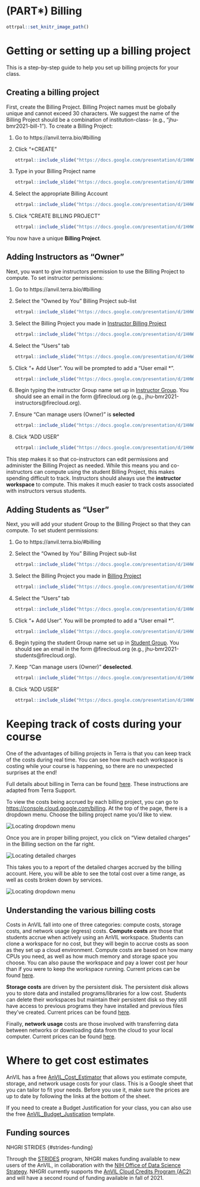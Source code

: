# (PART\*) Billing {-}

```r
ottrpal::set_knitr_image_path()
```

# Getting or setting up a billing project

This is a step-by-step guide to help you set up billing projects for your class. 

## Creating a billing project {#billing-project}

First, create the Billing Project. Billing Project names must be globally unique and cannot exceed 30 characters. We suggest the name of the Billing Project should be a combination of institution-class- (e.g., "jhu-bmr2021-bill-1"). To create a Billing Project:

1. Go to https://anvil.terra.bio/#billing

1. Click “+CREATE”

    ```r
ottrpal::include_slide("https://docs.google.com/presentation/d/1HHWg47Tg6miv_K7GNB6ZDTx-4Jc5IMl7APfFtD1Rqag/edit#slide=id.gdb96a00840_0_88")
    ```

1. Type in your Billing Project name

    ```r
ottrpal::include_slide("https://docs.google.com/presentation/d/1HHWg47Tg6miv_K7GNB6ZDTx-4Jc5IMl7APfFtD1Rqag/edit#slide=id.gdb96a00840_0_98")
    ```
    
1. Select the appropriate Billing Account

    ```r
ottrpal::include_slide("https://docs.google.com/presentation/d/1HHWg47Tg6miv_K7GNB6ZDTx-4Jc5IMl7APfFtD1Rqag/edit#slide=id.g100474897dd_0_2")
    ```
    
1. Click “CREATE BILLING PROJECT”

    ```r
ottrpal::include_slide("https://docs.google.com/presentation/d/1HHWg47Tg6miv_K7GNB6ZDTx-4Jc5IMl7APfFtD1Rqag/edit#slide=id.g100474897dd_0_9")
    ```
    
You now have a unique **Billing Project**.

## Adding Instructors as “Owner”

Next, you want to give instructors permission to use the Billing Project to compute. To set instructor permissions:

1. Go to https://anvil.terra.bio/#billing

1. Select the “Owned by You” Billing Project sub-list

    ```r
ottrpal::include_slide("https://docs.google.com/presentation/d/1HHWg47Tg6miv_K7GNB6ZDTx-4Jc5IMl7APfFtD1Rqag/edit#slide=id.g1007b9b3ffb_0_0")
    ```

1. Select the Billing Project you made in [Instructor Billing Project](#billing-project)

    ```r
ottrpal::include_slide("https://docs.google.com/presentation/d/1HHWg47Tg6miv_K7GNB6ZDTx-4Jc5IMl7APfFtD1Rqag/edit#slide=id.g1007b9b3ffb_0_10")
    ```

1. Select the “Users” tab

    ```r
ottrpal::include_slide("https://docs.google.com/presentation/d/1HHWg47Tg6miv_K7GNB6ZDTx-4Jc5IMl7APfFtD1Rqag/edit#slide=id.g1007b9b3ffb_0_24")
    ```

1. Click “+ Add User”. You will be prompted to add a “User email *”.

    ```r
ottrpal::include_slide("https://docs.google.com/presentation/d/1HHWg47Tg6miv_K7GNB6ZDTx-4Jc5IMl7APfFtD1Rqag/edit#slide=id.g1007b9b3ffb_0_39")
    ```

1. Begin typing the instructor Group name set up in [Instructor Group](#instructor-group). You should see an email in the form <group-name>@firecloud.org (e.g., jhu-bmr2021-instructors@firecloud.org).

1. Ensure “Can manage users (Owner)” is **selected**

    ```r
ottrpal::include_slide("https://docs.google.com/presentation/d/1HHWg47Tg6miv_K7GNB6ZDTx-4Jc5IMl7APfFtD1Rqag/edit#slide=id.g1007b9b3ffb_0_54")
    ```

1. Click “ADD USER”

    ```r
ottrpal::include_slide("https://docs.google.com/presentation/d/1HHWg47Tg6miv_K7GNB6ZDTx-4Jc5IMl7APfFtD1Rqag/edit#slide=id.g1007b9b3ffb_0_70")
    ```

    
::: {.fyi}
This step makes it so that co-instructors can edit permissions and administer the Billing Project as needed. While this means you and co-instructors can compute using the student Billing Project, this makes spending difficult to track. Instructors should always use the **instructor workspace** to compute. This makes it much easier to track costs associated with instructors versus students.
:::

## Adding Students as “User”

Next, you will add your student Group to the Billing Project so that they can compute. To set student permissions:

1. Go to https://anvil.terra.bio/#billing

1. Select the “Owned by You” Billing Project sub-list

    ```r
ottrpal::include_slide("https://docs.google.com/presentation/d/1HHWg47Tg6miv_K7GNB6ZDTx-4Jc5IMl7APfFtD1Rqag/edit#slide=id.g1007b9b3ffb_0_0")
    ```

1. Select the Billing Project you made in [Billing Project](#billing-project)

    ```r
ottrpal::include_slide("https://docs.google.com/presentation/d/1HHWg47Tg6miv_K7GNB6ZDTx-4Jc5IMl7APfFtD1Rqag/edit#slide=id.g1007b9b3ffb_0_90")
    ```

1. Select the “Users” tab

    ```r
ottrpal::include_slide("https://docs.google.com/presentation/d/1HHWg47Tg6miv_K7GNB6ZDTx-4Jc5IMl7APfFtD1Rqag/edit#slide=id.g1007b9b3ffb_0_301")
    ```

1. Click “+ Add User”. You will be prompted to add a “User email *”.

    ```r
ottrpal::include_slide("https://docs.google.com/presentation/d/1HHWg47Tg6miv_K7GNB6ZDTx-4Jc5IMl7APfFtD1Rqag/edit#slide=id.g1007b9b3ffb_0_315")
    ```

1. Begin typing the student Group name set up in [Student Group](#student-group). You should see an email in the form <group-name>@firecloud.org (e.g., jhu-bmr2021-students@firecloud.org). 

1. Keep “Can manage users (Owner)” **deselected**.

    ```r
ottrpal::include_slide("https://docs.google.com/presentation/d/1HHWg47Tg6miv_K7GNB6ZDTx-4Jc5IMl7APfFtD1Rqag/edit#slide=id.g1007b9b3ffb_0_132")
    ```

1. Click “ADD USER”

    ```r
ottrpal::include_slide("https://docs.google.com/presentation/d/1HHWg47Tg6miv_K7GNB6ZDTx-4Jc5IMl7APfFtD1Rqag/edit#slide=id.g1007b9b3ffb_0_327")
    ```


# Keeping track of costs during your course

One of the advantages of billing projects in Terra is that you can keep track of the costs during real time. You can see how much each workspace is costing while your course is happening, so there are no unexpected surprises at the end!

Full details about billing in Terra can be found [here](https://support.terra.bio/hc/en-us/articles/4405325218075). These instructions are adapted from Terra Support.

To view the costs being accrued by each billing project, you can go to [https://console.cloud.google.com/billing](https://console.cloud.google.com/billing). At the top of the page, there is a dropdown menu. Choose the billing project name you'd like to view.


<img src="resources/images/04_billing/billing_1.png" title="Locating dropdown menu" alt="Locating dropdown menu" style="display: block; margin: auto;" />


Once you are in proper billing project, you click on "View detailed charges" in the Billing section on the far right.


<img src="resources/images/04_billing/billing_2.png" title="Locating detailed charges" alt="Locating detailed charges" style="display: block; margin: auto;" />


This takes you to a report of the detailed charges accrued by the billing account. Here, you will be able to see the total cost over a time range, as well as costs broken down by services.


<img src="resources/images/04_billing/billing_3.png" title="Locating dropdown menu" alt="Locating dropdown menu" style="display: block; margin: auto;" />



## Understanding the various billing costs

Costs in AnVIL fall into one of three categories: compute costs, storage costs, and network usage (egress) costs. **Compute costs** are those that students accrue when actively using an AnVIL workspace. Students can clone a workspace for no cost, but they will begin to accrue costs as soon as they set up a cloud environment. Compute costs are based on how many CPUs you need, as well as how much memory and storage space you choose. You can also pause the workspace and pay a lower cost per hour than if you were to keep the workspace running. Current prices can be found [here](https://cloud.google.com/compute/all-pricing#top_of_page).

**Storage costs** are driven by the persistent disk. The persistent disk allows you to store data and installed programs/libraries for a low cost. Students can delete their workspaces but maintain their persistent disk so they still have access to previous programs they have installed and previous files they've created. Current prices can be found [here](https://cloud.google.com/storage/pricing#storage-pricing%20and%20https://cloud.google.com/compute/all-pricing#localssdpricing).

Finally, **network usage** costs are those involved with transferring data between networks or downloading data from the cloud to your local computer. Current prices can be found [here](https://cloud.google.com/storage/pricing#network-egress).

# Where to get cost estimates

AnVIL has a free [AnVIL_Cost_Estimator](https://docs.google.com/spreadsheets/d/1GUN93HDRqDbZ0uktaZjoP-y8Ril1T_VIJnQrjRD6tV4) that allows you estimate compute, storage, and network usage costs for your class. This is a Google sheet that you can tailor to fit your needs. Before you use it, make sure the prices are up to date by following the links at the bottom of the sheet. 

If you need to create a Budget Justification for your class, you can also use the free [AnVIL_Budget_Justication](https://docs.google.com/document/d/145JFLn2hviLmaYF-mO06gbCkG0i4HRaWvkUBKORo85Y/edit) template. 

## Funding sources

NHGRI STRIDES {#strides-funding}

Through the [STRIDES](https://datascience.nih.gov/strides) program, NHGRI makes funding available to new users of the AnVIL, in collaboration with the [NIH Office of Data Science Strategy](https://datascience.nih.gov/about/odss). NHGRI currently supports the [AnVIL Cloud Credits Program (AC2)](https://anvilproject.org/news/2021/04/12/announcing-anvil-cloud-cost-credits-program) and will have a second round of funding available in fall of 2021.
